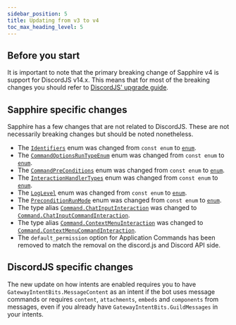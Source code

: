 ```yaml
---
sidebar_position: 5
title: Updating from v3 to v4
toc_max_heading_level: 5
---
```


## Before you start

It is important to note that the primary breaking change of Sapphire v4 is support for DiscordJS v14.x. This means that
for most of the breaking changes you should refer to [DiscordJS' upgrade guide][djs-migration].

## Sapphire specific changes

Sapphire has a few changes that are not related to DiscordJS. These are not necessarily breaking changes but should be
noted nonetheless.

- The [`Identifiers`][Identifiers] enum was changed from `const enum` to [`enum`][enum].
- The [`CommandOptionsRunTypeEnum`][CommandOptionsRunTypeEnum] enum was changed from `const enum` to [`enum`][enum].
- The [`CommandPreConditions`][CommandPreConditions] enum was changed from `const enum` to [`enum`][enum].
- The [`InteractionHandlerTypes`][InteractionHandlerTypes] enum was changed from `const enum` to [`enum`][enum].
- The [`LogLevel`][LogLevel] enum was changed from `const enum` to [`enum`][enum].
- The [`PreconditionRunMode`][PreconditionRunMode] enum was changed from `const enum` to [`enum`][enum].
- The type alias [`Command.ChatInputInteraction`][ChatInputInteraction] was changed to
  [`Command.ChatInputCommandInteraction`][ChatInputCommandInteraction].
- The type alias [`Command.ContextMenuInteraction`][ContextMenuInteraction] was changed to
  [`Command.ContextMenuCommandInteraction`][ContextMenuCommandInteraction].
- The `default_permission` option for Application Commands has been removed to match the removal on the discord.js and
  Discord API side.

## DiscordJS specific changes

The new update on how intents are enabled requires you to have `GatewayIntentBits.MessageContent` as an intent if the
bot uses message commands or requires `content`, `attachments`, `embeds` and `components` from messages, even if you
already have `GatewayIntentBits.GuildMessages` in your intents.

[ChatInputCommandInteraction]: https://github.com/sapphiredev/framework/blob/main/src/lib/structures/Command.ts#L822
[ChatInputInteraction]: https://github.com/sapphiredev/framework/blob/v3.2.0/src/lib/structures/Command.ts#L820
[CommandOptionsRunTypeEnum]: https://github.com/sapphiredev/framework/blob/main/src/lib/structures/Command.ts#L547
[CommandPreConditions]: https://github.com/sapphiredev/framework/blob/main/src/lib/structures/Command.ts#L562
[ContextMenuCommandInteraction]: https://github.com/sapphiredev/framework/blob/main/src/lib/structures/Command.ts#L824
[ContextMenuInteraction]: https://github.com/sapphiredev/framework/blob/v3.2.0/src/lib/structures/Command.ts#L822
[djs-migration]: https://discordjs.guide/additional-info/changes-in-v14.html
[enum]: https://www.typescriptlang.org/docs/handbook/enums.html
[Identifiers]: https://github.com/sapphiredev/framework/blob/main/src/lib/errors/Identifiers.ts#L1
[InteractionHandlerTypes]:
  https://github.com/sapphiredev/framework/blob/main/src/lib/structures/InteractionHandler.ts#L106
[InternalRegistryAPIType]: https://github.com/sapphiredev/framework/blob/main/src/lib/types/Enums.ts#L61
[LogLevel]: https://github.com/sapphiredev/framework/blob/main/src/lib/utils/logger/ILogger.ts#L4
[PreconditionRunMode]:
  https://github.com/sapphiredev/framework/blob/main/src/lib/utils/preconditions/PreconditionContainerArray.ts#L19
